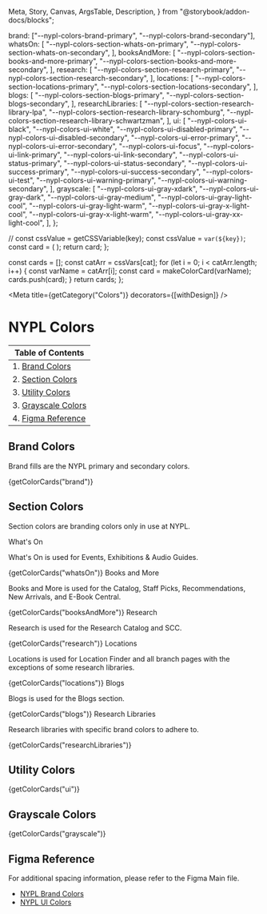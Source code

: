   Meta,
  Story,
  Canvas,
  ArgsTable,
  Description,
} from "@storybook/addon-docs/blocks";


  brand: ["--nypl-colors-brand-primary", "--nypl-colors-brand-secondary"],
  whatsOn: [
    "--nypl-colors-section-whats-on-primary",
    "--nypl-colors-section-whats-on-secondary",
  ],
  booksAndMore: [
    "--nypl-colors-section-books-and-more-primary",
    "--nypl-colors-section-books-and-more-secondary",
  ],
  research: [
    "--nypl-colors-section-research-primary",
    "--nypl-colors-section-research-secondary",
  ],
  locations: [
    "--nypl-colors-section-locations-primary",
    "--nypl-colors-section-locations-secondary",
  ],
  blogs: [
    "--nypl-colors-section-blogs-primary",
    "--nypl-colors-section-blogs-secondary",
  ],
  researchLibraries: [
    "--nypl-colors-section-research-library-lpa",
    "--nypl-colors-section-research-library-schomburg",
    "--nypl-colors-section-research-library-schwartzman",
  ],
  ui: [
    "--nypl-colors-ui-black",
    "--nypl-colors-ui-white",
    "--nypl-colors-ui-disabled-primary",
    "--nypl-colors-ui-disabled-secondary",
    "--nypl-colors-ui-error-primary",
    "--nypl-colors-ui-error-secondary",
    "--nypl-colors-ui-focus",
    "--nypl-colors-ui-link-primary",
    "--nypl-colors-ui-link-secondary",
    "--nypl-colors-ui-status-primary",
    "--nypl-colors-ui-status-secondary",
    "--nypl-colors-ui-success-primary",
    "--nypl-colors-ui-success-secondary",
    "--nypl-colors-ui-test",
    "--nypl-colors-ui-warning-primary",
    "--nypl-colors-ui-warning-secondary",
  ],
  grayscale: [
    "--nypl-colors-ui-gray-xdark",
    "--nypl-colors-ui-gray-dark",
    "--nypl-colors-ui-gray-medium",
    "--nypl-colors-ui-gray-light-cool",
    "--nypl-colors-ui-gray-light-warm",
    "--nypl-colors-ui-gray-x-light-cool",
    "--nypl-colors-ui-gray-x-light-warm",
    "--nypl-colors-ui-gray-xx-light-cool",
  ],
};

  // const cssValue = getCSSVariable(key);
  const cssValue = `var(${key})`;
  const card = (
    <ColorCard backgroundColor={cssValue} colorName={key} key={key} />
  );
  return card;
};

  const cards = [];
  const catArr = cssVars[cat];
  for (let i = 0; i < catArr.length; i++) {
    const varName = catArr[i];
    const card = makeColorCard(varName);
    cards.push(card);
  }
  return cards;
};

<Meta title={getCategory("Colors")} decorators={[withDesign]} />

# NYPL Colors

| Table of Contents                        |
| ---------------------------------------- |
| 1. [Brand Colors](#brand-colors)         |
| 2. [Section Colors](#section-colors)     |
| 3. [Utility Colors](#utility-colors)     |
| 3. [Grayscale Colors](#grayscale-colors) |
| 4. [Figma Reference](#figma-reference)   |

## Brand Colors

Brand fills are the NYPL primary and secondary colors.

<Canvas>
  <DSProvider>
    <SimpleGrid columns={1}>{getColorCards("brand")}</SimpleGrid>
  </DSProvider>
</Canvas>

## Section Colors

Section colors are branding colors only in use at NYPL.

<Canvas>
  <DSProvider>
    <Heading level={HeadingLevels.Two}>What's On</Heading>
    <p>What's On is used for Events, Exhibitions &amp; Audio Guides.</p>
    <SimpleGrid columns={1}>{getColorCards("whatsOn")}</SimpleGrid>
  </DSProvider>
</Canvas>

<Canvas>
  <DSProvider>
    <Heading level={HeadingLevels.Two}>Books and More</Heading>
    <p>
      Books and More is used for the Catalog, Staff Picks, Recommendations, New
      Arrivals, and E-Book Central.
    </p>
    <SimpleGrid columns={1}>{getColorCards("booksAndMore")}</SimpleGrid>
  </DSProvider>
</Canvas>

<Canvas>
  <DSProvider>
    <Heading level={HeadingLevels.Two}>Research</Heading>
    <p>Research is used for the Research Catalog and SCC.</p>
    <SimpleGrid columns={1}>{getColorCards("research")}</SimpleGrid>
  </DSProvider>
</Canvas>

<Canvas>
  <DSProvider>
    <Heading level={HeadingLevels.Two}>Locations</Heading>
    <p>
      Locations is used for Location Finder and all branch pages with the
      exceptions of some research libraries.
    </p>
    <SimpleGrid columns={1}>{getColorCards("locations")}</SimpleGrid>
  </DSProvider>
</Canvas>

<Canvas>
  <DSProvider>
    <Heading level={HeadingLevels.Two}>Blogs</Heading>
    <p>Blogs is used for the Blogs section.</p>
    <SimpleGrid columns={1}>{getColorCards("blogs")}</SimpleGrid>
  </DSProvider>
</Canvas>

<Canvas>
  <DSProvider>
    <Heading level={HeadingLevels.Two}>Research Libraries</Heading>
    <p>Research libraries with specific brand colors to adhere to.</p>
    <SimpleGrid columns={1}>{getColorCards("researchLibraries")}</SimpleGrid>
  </DSProvider>
</Canvas>

## Utility Colors

<Canvas>
  <DSProvider>
    <SimpleGrid columns={1}>{getColorCards("ui")}</SimpleGrid>
  </DSProvider>
</Canvas>

## Grayscale Colors

<Canvas>
  <DSProvider>
    <SimpleGrid columns={1}>{getColorCards("grayscale")}</SimpleGrid>
  </DSProvider>
</Canvas>

## Figma Reference

For additional spacing information, please refer to the Figma Main file.

- [NYPL Brand Colors](https://www.figma.com/file/qShodlfNCJHb8n03IFyApM/Master?node-id=15454%3A47007)
- [NYPL UI Colors](https://www.figma.com/file/qShodlfNCJHb8n03IFyApM/Master?node-id=14989%3A37)
